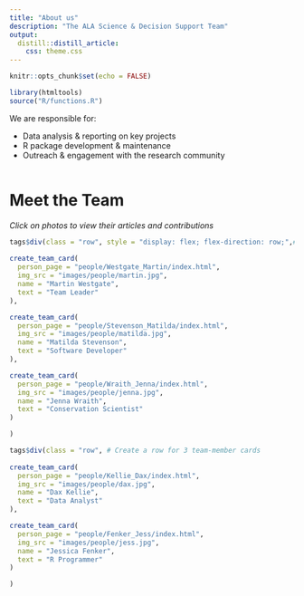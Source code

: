 ```yaml
---
title: "About us"
description: "The ALA Science & Decision Support Team"
output: 
  distill::distill_article:
    css: theme.css
---
```



```r
knitr::opts_chunk$set(echo = FALSE)
```

```r
library(htmltools)
source("R/functions.R")
```

We are responsible for:  

- Data analysis & reporting on key projects
- R package development & maintenance
- Outreach & engagement with the research community


<div id = "team-photo-grid", style = "height:1px"></div>

# Meet the Team

*Click on photos to view their articles and contributions*
```r
tags$div(class = "row", style = "display: flex; flex-direction: row;",# Create a row for 3 team-member cards
         
create_team_card(
  person_page = "people/Westgate_Martin/index.html",
  img_src = "images/people/martin.jpg",
  name = "Martin Westgate",
  text = "Team Leader"
),

create_team_card(
  person_page = "people/Stevenson_Matilda/index.html",
  img_src = "images/people/matilda.jpg",
  name = "Matilda Stevenson",
  text = "Software Developer"
),

create_team_card(
  person_page = "people/Wraith_Jenna/index.html",
  img_src = "images/people/jenna.jpg",
  name = "Jenna Wraith",
  text = "Conservation Scientist"
)

)

tags$div(class = "row", # Create a row for 3 team-member cards
         
create_team_card(
  person_page = "people/Kellie_Dax/index.html",
  img_src = "images/people/dax.jpg",
  name = "Dax Kellie",
  text = "Data Analyst"
),

create_team_card(
  person_page = "people/Fenker_Jess/index.html",
  img_src = "images/people/jess.jpg",
  name = "Jessica Fenker",
  text = "R Programmer"
)

)
```
